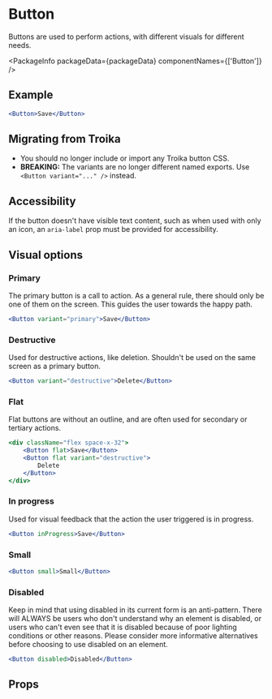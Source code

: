 
# Button

Buttons are used to perform actions, with different visuals for different needs.

<PackageInfo packageData={packageData} componentNames={['Button']} />

## Example

```jsx example
<Button>Save</Button>
```

## Migrating from Troika

-   You should no longer include or import any Troika button CSS.
-   **BREAKING:** The variants are no longer different named exports. Use
    `<Button variant="..." />` instead.

## Accessibility

If the button doesn't have visible text content, such as when used with only an
icon, an `aria-label` prop must be provided for accessibility.

## Visual options

### Primary

The primary button is a call to action. As a general rule, there should only be
one of them on the screen. This guides the user towards the happy path.

```jsx example
<Button variant="primary">Save</Button>
```

### Destructive

Used for destructive actions, like deletion. Shouldn't be used on the same
screen as a primary button.

```jsx example
<Button variant="destructive">Delete</Button>
```

### Flat

Flat buttons are without an outline, and are often used for secondary or
tertiary actions.

```jsx example
<div className="flex space-x-32">
    <Button flat>Save</Button>
    <Button flat variant="destructive">
        Delete
    </Button>
</div>
```

### In progress

Used for visual feedback that the action the user triggered is in progress.

```jsx example
<Button inProgress>Save</Button>
```

### Small

```jsx example
<Button small>Small</Button>
```

### Disabled

Keep in mind that using disabled in its current form is an anti-pattern. There will ALWAYS be users who don't understand why an element is disabled, or users who can't even see that it is disabled because of poor lighting conditions or other reasons. Please consider more informative alternatives before choosing to use disabled on an element.

```jsx example
<Button disabled>Disabled</Button>
```

## Props

```props packages/button/src/button/component.tsx

```
